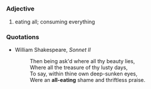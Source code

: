 =={{en}}==
===Adjective===
#eating all; consuming everything


===Quotations===
* William Shakespeare, ''Sonnet II''
*:Then being ask'd where all thy beauty lies, <br>
*:Where all the treasure of thy lusty days, <br>
*:To say, within thine own deep-sunken eyes, <br>
*:Were an '''all-eating''' shame and thriftless praise.